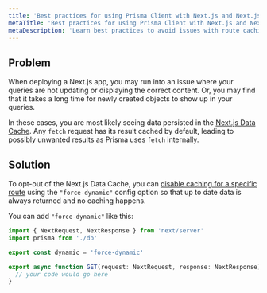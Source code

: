 ```yaml
---
title: 'Best practices for using Prisma Client with Next.js and Next.js Data Cache'
metaTitle: 'Best practices for using Prisma Client with Next.js and Next.js Data Cache'
metaDescription: 'Learn best practices to avoid issues with route caching in Next.js'
---
```


## Problem

When deploying a Next.js app, you may run into an issue where your queries are not updating or displaying the correct content. Or, you may find that it takes a long time for newly created objects to show up in your queries.

In these cases, you are most likely seeing data persisted in the [Next.js Data Cache](https://nextjs.org/docs/app/building-your-application/caching#data-cache). Any `fetch` request has its result cached by default, leading to possibly unwanted results as Prisma uses `fetch` internally.

## Solution

To opt-out of the Next.js Data Cache, you can [disable caching for a specific route](https://nextjs.org/docs/app/api-reference/file-conventions/route-segment-config#dynamic) using the `"force-dynamic"` config option so that up to date data is always returned and no caching happens.

You can add `"force-dynamic"` like this:

```ts
import { NextRequest, NextResponse } from 'next/server'
import prisma from './db'

export const dynamic = 'force-dynamic'

export async function GET(request: NextRequest, response: NextResponse) {
  // your code would go here
}
```
